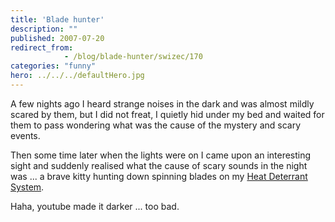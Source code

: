 ```yaml
---
title: 'Blade hunter'
description: ""
published: 2007-07-20
redirect_from: 
            - /blog/blade-hunter/swizec/170
categories: "funny"
hero: ../../../defaultHero.jpg
---
```

A few nights ago I heard strange noises in the dark and was almost mildly scared by them, but I did not freat, I quietly hid under my bed and waited for them to pass wondering what was the cause of the mystery and scary events.

Then some time later when the lights were on I came upon an interesting sight and suddenly realised what the cause of scary sounds in the night was ... a brave kitty hunting down spinning blades on my [Heat Deterrant System](http://swizec.com/index.php/mode=news/id=232).

Haha, youtube made it darker ... too bad.